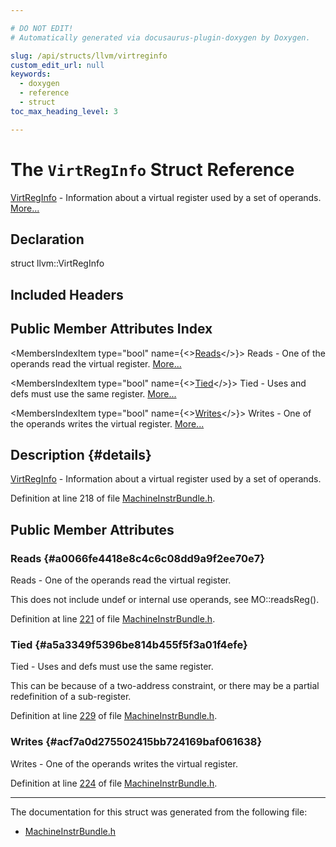 ```yaml
---

# DO NOT EDIT!
# Automatically generated via docusaurus-plugin-doxygen by Doxygen.

slug: /api/structs/llvm/virtreginfo
custom_edit_url: null
keywords:
  - doxygen
  - reference
  - struct
toc_max_heading_level: 3

---
```





# The `VirtRegInfo` Struct Reference

<DoxygenPage pluginConfig={pluginConfig}>

<a href="/docs/api/structs/llvm/virtreginfo">VirtRegInfo</a> - Information about a virtual register used by a set of operands. <a href="#details">More...</a>

## Declaration

<CodeBlock>struct llvm::VirtRegInfo</CodeBlock>

## Included Headers

<IncludesList>
<IncludesListItem
  filePath="llvm/CodeGen/MachineInstrBundle.h"
  permalink="/docs/api/files/include/include/llvm/include/llvm/codegen/machineinstrbundle-h"
  isLocal="true" />
</IncludesList>

## Public Member Attributes Index

<MembersIndex>

<MembersIndexItem
  type="bool"
  name={<><a href="#a0066fe4418e8c4c6c08dd9a9f2ee70e7">Reads</a></>}>
Reads - One of the operands read the virtual register. <a href="#a0066fe4418e8c4c6c08dd9a9f2ee70e7">More...</a>
</MembersIndexItem>

<MembersIndexItem
  type="bool"
  name={<><a href="#a5a3349f5396be814b455f5f3a01f4efe">Tied</a></>}>
Tied - Uses and defs must use the same register. <a href="#a5a3349f5396be814b455f5f3a01f4efe">More...</a>
</MembersIndexItem>

<MembersIndexItem
  type="bool"
  name={<><a href="#acf7a0d275502415bb724169baf061638">Writes</a></>}>
Writes - One of the operands writes the virtual register. <a href="#acf7a0d275502415bb724169baf061638">More...</a>
</MembersIndexItem>

</MembersIndex>

## Description {#details}

<a href="/docs/api/structs/llvm/virtreginfo">VirtRegInfo</a> - Information about a virtual register used by a set of operands.

Definition at line 218 of file <a href="/docs/api/files/include/include/llvm/include/llvm/codegen/machineinstrbundle-h">MachineInstrBundle.h</a>.

<SectionDefinition>

## Public Member Attributes

### Reads {#a0066fe4418e8c4c6c08dd9a9f2ee70e7}

<MemberDefinition
  prototype="bool llvm::VirtRegInfo::Reads">
Reads - One of the operands read the virtual register.

This does not include undef or internal use operands, see MO::readsReg().

Definition at line <a href="/docs/api/files/include/include/llvm/include/llvm/codegen/machineinstrbundle-h/#l00221">221</a> of file <a href="/docs/api/files/include/include/llvm/include/llvm/codegen/machineinstrbundle-h">MachineInstrBundle.h</a>.
</MemberDefinition>

### Tied {#a5a3349f5396be814b455f5f3a01f4efe}

<MemberDefinition
  prototype="bool llvm::VirtRegInfo::Tied">
Tied - Uses and defs must use the same register.

This can be because of a two-address constraint, or there may be a partial redefinition of a sub-register.

Definition at line <a href="/docs/api/files/include/include/llvm/include/llvm/codegen/machineinstrbundle-h/#l00229">229</a> of file <a href="/docs/api/files/include/include/llvm/include/llvm/codegen/machineinstrbundle-h">MachineInstrBundle.h</a>.
</MemberDefinition>

### Writes {#acf7a0d275502415bb724169baf061638}

<MemberDefinition
  prototype="bool llvm::VirtRegInfo::Writes">
Writes - One of the operands writes the virtual register.

Definition at line <a href="/docs/api/files/include/include/llvm/include/llvm/codegen/machineinstrbundle-h/#l00224">224</a> of file <a href="/docs/api/files/include/include/llvm/include/llvm/codegen/machineinstrbundle-h">MachineInstrBundle.h</a>.
</MemberDefinition>

</SectionDefinition>

<hr/>

The documentation for this struct was generated from the following file:

<ul>
<li><a href="/docs/api/files/include/include/llvm/include/llvm/codegen/machineinstrbundle-h">MachineInstrBundle.h</a></li>
</ul>

</DoxygenPage>
